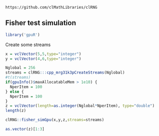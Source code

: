 <!--
%\VignetteEngine{knitr::knitr}
%\VignetteIndexEntry{Fisher test}
-->

`https://github.com/clMathLibraries/clRNG`


## Fisher test simulation

```r
library('gpuR')
```

Create some streams
```r
x = vclVector(5,5,type="integer")
y = vclVector(4,6,type="integer")

Nglobal = 256
streams = clRNG:::cpp_mrg31k3pCreateStreams(Nglobal)
#t(streams)
if(gpuInfo()$maxAllocatableMem > 1e10) {
  NperItem = 100
} else {
  NperItem = 100
}
z = vclVector(length=as.integer(Nglobal*NperItem), type="double")
length(z)

clRNG::fisher_simGpu(x,y,z,streams=streams)

as.vector(z)[1:3]

```

